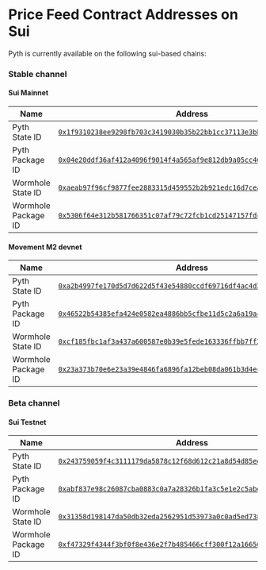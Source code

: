 # Price Feed Contract Addresses on Sui

Pyth is currently available on the following sui-based chains:

### Stable channel

#### Sui Mainnet

| Name                | Address                                                                                                                                                                   |
| ------------------- | ------------------------------------------------------------------------------------------------------------------------------------------------------------------------- |
| Pyth State ID       | [`0x1f9310238ee9298fb703c3419030b35b22bb1cc37113e3bb5007c99aec79e5b8`](https://explorer.sui.io/object/0x1f9310238ee9298fb703c3419030b35b22bb1cc37113e3bb5007c99aec79e5b8) |
| Pyth Package ID     | [`0x04e20ddf36af412a4096f9014f4a565af9e812db9a05cc40254846cf6ed0ad91`](https://explorer.sui.io/object/0x04e20ddf36af412a4096f9014f4a565af9e812db9a05cc40254846cf6ed0ad91) |
| Wormhole State ID   | [`0xaeab97f96cf9877fee2883315d459552b2b921edc16d7ceac6eab944dd88919c`](https://explorer.sui.io/object/0xaeab97f96cf9877fee2883315d459552b2b921edc16d7ceac6eab944dd88919c) |
| Wormhole Package ID | [`0x5306f64e312b581766351c07af79c72fcb1cd25147157fdc2f8ad76de9a3fb6a`](https://explorer.sui.io/object/0x5306f64e312b581766351c07af79c72fcb1cd25147157fdc2f8ad76de9a3fb6a) |

#### Movement M2 devnet

| Name                | Address                                                                                                                                                                   |
| ------------------- | ------------------------------------------------------------------------------------------------------------------------------------------------------------------------- |
| Pyth State ID       | [`0xa2b4997fe170d5d7d622d5f43e54880ccdf69716df4ac4d215a69c35a0a1831f`](https://explorer.sui.devnet.m2.movementlabs.xyz/object/0x1f9310238ee9298fb703c3419030b35b22bb1cc37113e3bb5007c99aec79e5b8?network=devnet) |
| Pyth Package ID     | [`0x46522b54385efa424e0582ea4886bb5cfbe11d5c2a6a19ac0c82c2c81c73f9c5`](https://explorer.sui.devnet.m2.movementlabs.xyz/object/0x04e20ddf36af412a4096f9014f4a565af9e812db9a05cc40254846cf6ed0ad91?network=devnet) |
| Wormhole State ID   | [`0xcf185fbc1af3a437a600587e0b39e5fede163336ffbb7ff24dca9b6eb19d2656`](https://explorer.sui.devnet.m2.movementlabs.xyz/object/0xaeab97f96cf9877fee2883315d459552b2b921edc16d7ceac6eab944dd88919c?network=devnet) |
| Wormhole Package ID | [`0x23a373b70e6e23a39e4846fa6896fa12beb08da061b3d4ec856bc8ead54f1e22`](https://explorer.sui.devnet.m2.movementlabs.xyz/object/0x5306f64e312b581766351c07af79c72fcb1cd25147157fdc2f8ad76de9a3fb6a?network=devnet) |

### Beta channel

#### Sui Testnet

| Name                | Address                                                                                                                                                                                   |
| ------------------- | ----------------------------------------------------------------------------------------------------------------------------------------------------------------------------------------- |
| Pyth State ID       | [`0x243759059f4c3111179da5878c12f68d612c21a8d54d85edc86164bb18be1c7c`](https://explorer.sui.io/object/0x2d82612a354f0b7e52809fc2845642911c7190404620cec8688f68808f8800d8?network=testnet) |
| Pyth Package ID     | [`0xabf837e98c26087cba0883c0a7a28326b1fa3c5e1e2c5abdb486f9e8f594c837`](https://explorer.sui.io/object/0xf7114cc10266d90c0c9e4b84455bddf29b40bd78fe56832c7ac98682c3daa95b?network=testnet) |
| Wormhole State ID   | [`0x31358d198147da50db32eda2562951d53973a0c0ad5ed738e9b17d88b213d790`](https://explorer.sui.io/object/0xebba4cc4d614f7a7cdbe883acc76d1cc767922bc96778e7b68be0d15fce27c02?network=testnet) |
| Wormhole Package ID | [`0xf47329f4344f3bf0f8e436e2f7b485466cff300f12a166563995d3888c296a94`](https://explorer.sui.io/object/0xf47329f4344f3bf0f8e436e2f7b485466cff300f12a166563995d3888c296a94?network=testnet) |
